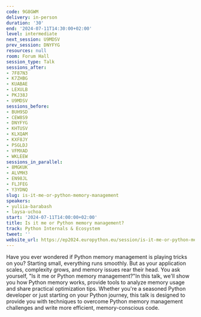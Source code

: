 ```yaml
---
code: 9G8GWM
delivery: in-person
duration: '30'
end: '2024-07-11T14:30:00+02:00'
level: intermediate
next_session: U9MDSV
prev_session: DNYFYG
resources: null
room: Forum Hall
session_type: Talk
sessions_after:
- 7F87N3
- K7ZHBG
- KUABAE
- LEXULB
- PKJ38J
- U9MDSV
sessions_before:
- BUH9SD
- CEW8S9
- DNYFYG
- KHTUSV
- KLXQAM
- KXF8JY
- PSGLDJ
- VFMXAD
- WKLEEW
sessions_in_parallel:
- 8MGKUK
- ALVMH3
- EN98JL
- FLJFEG
- Y3YDNQ
slug: is-it-me-or-python-memory-management
speakers:
- yuliia-barabash
- laysa-uchoa
start: '2024-07-11T14:00:00+02:00'
title: Is it me or Python memory management?
track: Python Internals & Ecosystem
tweet: ''
website_url: https://ep2024.europython.eu/session/is-it-me-or-python-memory-management
---
```


Have you ever wondered if Python memory management is playing tricks on you? Starting small, everything runs smoothly. But as your application scales, complexity grows, and memory issues rear their head. You ask yourself, "Is it me or Python memory management?"In this talk, we'll show you how Python memory works, provide tools to analyze memory usage and share practical optimization tips. Whether you're a seasoned Python developer or just starting on your Python journey, this talk is designed to provide you with techniques to overcome Python memory management challenges and write more efficient, memory-conscious code.
